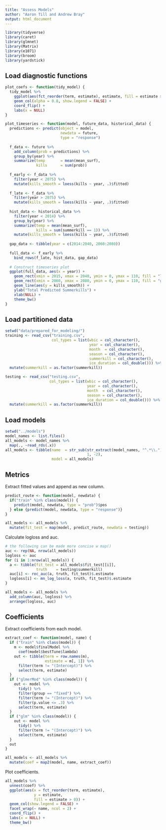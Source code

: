 ```yaml
---
title: "Assess Models"
author: "Aaron Till and Andrew Bray"
output: html_document
---
```


```r
library(tidyverse)
library(caret)
library(glmnet)
library(Matrix)
library(e1071)
library(broom)
library(yardstick)
```


## Load diagnostic functions

```r
plot_coefs <- function(tidy_model) {
  tidy_model %>%
    ggplot(aes(fct_reorder(term, estimate), estimate, fill = estimate > 0)) +
    geom_col(alpha = 0.8, show.legend = FALSE) +
    coord_flip() +
    labs(x = NULL)
}

plot_timeseries <- function(model, future_data, historical_data) {
  predictions <- predict(object = model, 
                         newdata = future, 
                         type = "response")
  
  f_data <- future %>%
    add_column(prob = predictions) %>%
    group_by(year) %>%
    summarize(temp       = mean(mean_surf),
              kills      = sum(prob)) 
  
  f_early <- f_data %>%
    filter(year < 2075) %>%
    mutate(kills_smooth = loess(kills ~ year, .)$fitted)
  
  f_late <- f_data %>%
    filter(year > 2075) %>%
    mutate(kills_smooth = loess(kills ~ year, .)$fitted)
  
  hist_data <- historical_data %>% 
    filter(year < 2014) %>%
    group_by(year) %>%
    summarize(temp = mean(mean_surf),
              kills = sum(summerkill == 1)) %>%
    mutate(kills_smooth = loess(kills ~ year, .)$fitted)
  
  gap_data <- tibble(year = c(2014:2040, 2060:2080))
  
  full_data <- f_early %>%
    bind_rows(f_late, hist_data, gap_data)
  
  # Construct timeseries plot
  ggplot(full_data, aes(x = year)) +
    geom_rect(xmin = 2015, xmax = 2040, ymin = 0, ymax = 110, fill = "lightgray", alpha = .002) +
    geom_rect(xmin = 2060, xmax = 2080, ymin = 0, ymax = 110, fill = "gray", alpha = .002) +
    geom_line(aes(y = kills_smooth)) +
    ylab("Total Predicted Summerkills") +
    xlab(NULL) +
    theme_bw()
}
```

## Load partitioned data

```r
setwd("data/prepared_for_modeling/")
training <- read_csv("training.csv",
                     col_types = list(wbic = col_character(),
                                      year = col_character(),
                                      month  = col_character(),
                                      season = col_character(),
                                      summerkill = col_character(),
                                      ice_duration = col_double())) %>%
  mutate(summerkill = as.factor(summerkill))

testing <- read_csv("testing.csv",
                    col_types = list(wbic = col_character(),
                                     year = col_character(),
                                     month  = col_character(),
                                     season = col_character(),
                                     ice_duration = col_double())) %>%
  mutate(summerkill = as.factor(summerkill))
```

## Load models

```r
setwd("../models") 
model_names <- list.files()
all_models <- model_names %>%
  map(., ~read_rds(.x))
all_models <- tibble(name  = str_sub(str_extract(model_names, "^.*\\."), 
                                     1, -2),
                     model = all_models)
```

## Metrics

Extract fitted values and append as new column.

```r
predict_route <- function(model, newdata) {
  if("train" %in% class(model)) {
    predict(model, newdata, type = "prob")$pos
  } else {predict(model, newdata, type = "response")}
}

all_models <- all_models %>%
  mutate(fit_test = map(model, predict_route, newdata = testing))
```

Calculate logloss and auc.

```r
# the following can be made more concise w map()
auc <- rep(NA, nrow(all_models))
logloss <- auc
for (i in 1:nrow(all_models)) {
  a <- tibble(fit_test = all_models$fit_test[[i]],
              truth    = testing$summerkill)
  auc[i] <- roc_auc(a, truth, fit_test)$.estimate
  logloss[i] <- mn_log_loss(a, truth, fit_test)$.estimate
}

all_models <- all_models %>%
  add_column(auc, logloss) %>%
  arrange(logloss, auc)
```

## Coefficients

Extract coefficients from each model.

```r
extract_coef <- function(model, name) {
  if ("train" %in% class(model)) {
    m <- model$finalModel %>%
      coef(model$bestTune$lambda)
    out <- tibble(term = row.names(m),
                  estimate = m[, 1]) %>%
      filter(term != "(Intercept)") %>%
      select(term, estimate)
  }
  if ("glmerMod" %in% class(model)) {
    out <- model %>%
      tidy() %>%
      filter(group == "fixed") %>%
      filter(term != "(Intercept)") %>%
      filter(p.value <= .3) %>%
      select(term, estimate)
  }
  if ("glm" %in% class(model)) {
    out <- model %>%
      tidy() %>%
      filter(term != "(Intercept)") %>%
      select(term, estimate)
  }
  out
}

all_models <- all_models %>%
  mutate(coef = map2(model, name, extract_coef))
```

Plot coefficients.

```r
all_models %>%
  unnest(coef) %>%
  ggplot(aes(x = fct_reorder(term, estimate), 
             y = estimate, 
             fill = estimate > 0)) +
  geom_col(show.legend = FALSE) +
  facet_wrap(~ name, ncol = 2) +
  coord_flip() +
  labs(x = NULL) +
  theme_bw()
```




